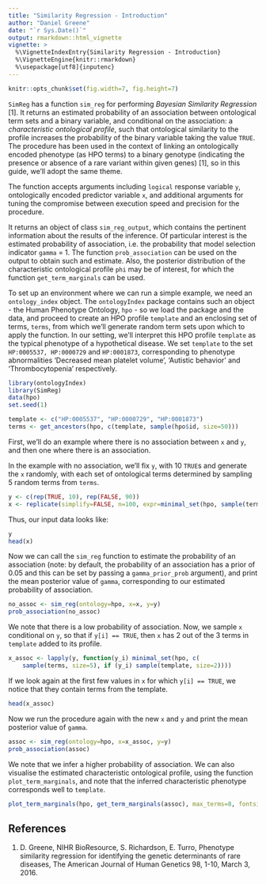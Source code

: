 ```yaml
---
title: "Similarity Regression - Introduction"
author: "Daniel Greene"
date: "`r Sys.Date()`"
output: rmarkdown::html_vignette
vignette: >
  %\VignetteIndexEntry{Similarity Regression - Introduction}
  %\VignetteEngine{knitr::rmarkdown}
  %\usepackage[utf8]{inputenc}
---
```

```r
knitr::opts_chunk$set(fig.width=7, fig.height=7)
```

`SimReg` has a function `sim_reg` for performing *Bayesian Similarity Regression* [1]. It returns an estimated probability of an association between ontological term sets and a binary variable, and conditional on the association: a *characteristic ontological profile*, such that ontological similarity to the profile increases the probability of the binary variable taking the value `TRUE`. The procedure has been used in the context of linking an ontologically encoded phenotype (as HPO terms) to a binary genotype (indicating the presence or absence of a rare variant within given genes) [1], so in this guide, we'll adopt the same theme.  

The function accepts arguments including `logical` response variable `y`, ontologically encoded predictor variable `x`, and additional arguments for tuning the compromise between execution speed and precision for the procedure. 

It returns an object of class `sim_reg_output`, which contains the pertinent information about the results of the inference. Of particular interest is the estimated probability of association, i.e. the probability that model selection indicator `gamma` = 1. The function `prob_association` can be used on the output to obtain such and estimate. Also, the posterior distribution of the characteristic ontological profile `phi` may be of interest, for which the function `get_term_marginals` can be used.

To set up an environment where we can run a simple example, we need an `ontology_index` object. The `ontologyIndex` package contains such an object - the Human Phenotype Ontology, `hpo` - so we load the package and the data, and proceed to create an HPO profile `template` and an enclosing set of terms, `terms`, from which we'll generate random term sets upon which to apply the function. In our setting, we'll interpret this HPO profile `template` as the typical phenotype of a hypothetical disease. We set `template` to the set `HP:0005537, HP:0000729` and `HP:0001873`, corresponding to phenotype abnormalities 'Decreased mean platelet volume', 'Autistic behavior' and 'Thrombocytopenia' respectively.

```r
library(ontologyIndex)
library(SimReg)
data(hpo)
set.seed(1)

template <- c("HP:0005537", "HP:0000729", "HP:0001873")
terms <- get_ancestors(hpo, c(template, sample(hpo$id, size=50)))
```

First, we'll do an example where there is no association between `x` and `y`, and then one where there is an association. 

In the example with no association, we'll fix `y`, with 10 `TRUE`s and generate the `x` randomly, with each set of ontological terms determined by sampling 5 random terms from `terms`.
```r
y <- c(rep(TRUE, 10), rep(FALSE, 90))
x <- replicate(simplify=FALSE, n=100, expr=minimal_set(hpo, sample(terms, size=5)))
```

Thus, our input data looks like:
```r
y
head(x)
```

Now we can call the `sim_reg` function to estimate the probability of an association (note: by default, the probability of an association has a prior of 0.05 and this can be set by passing a `gamma_prior_prob` argument), and print the mean posterior value of `gamma`, corresponding to our estimated probability of association.

```r
no_assoc <- sim_reg(ontology=hpo, x=x, y=y)
prob_association(no_assoc)
```

We note that there is a low probability of association. Now, we sample `x` conditional on `y`, so that if `y[i] == TRUE`, then `x` has 2 out of the 3 terms in `template` added to its profile.
```r
x_assoc <- lapply(y, function(y_i) minimal_set(hpo, c(
	sample(terms, size=5), if (y_i) sample(template, size=2))))
```

If we look again at the first few values in `x` for which `y[i] == TRUE`, we notice that they contain terms from the template.
```r
head(x_assoc)
```

Now we run the procedure again with the new `x` and `y` and print the mean posterior value of `gamma`.
```r
assoc <- sim_reg(ontology=hpo, x=x_assoc, y=y)
prob_association(assoc)
```

We note that we infer a higher probability of association. We can also visualise the estimated characteristic ontological profile, using the function `plot_term_marginals`, and note that the inferred characteristic phenotype corresponds well to `template`.

```r
plot_term_marginals(hpo, get_term_marginals(assoc), max_terms=8, fontsize=30)
```

## References

1.  D. Greene, NIHR BioResource, S. Richardson, E. Turro, Phenotype similarity regression for identifying the genetic determinants of rare diseases, The American Journal of Human Genetics 98, 1-10, March 3, 2016.
